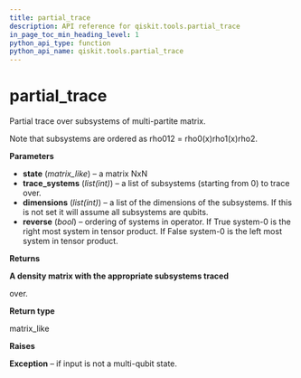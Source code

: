```yaml
---
title: partial_trace
description: API reference for qiskit.tools.partial_trace
in_page_toc_min_heading_level: 1
python_api_type: function
python_api_name: qiskit.tools.partial_trace
---
```


# partial\_trace

<Function id="qiskit.tools.partial_trace" isDedicatedPage={true} github="https://github.com/qiskit/qiskit/tree/stable/0.14/qiskit/tools/qi/qi.py" signature="partial_trace(state, trace_systems, dimensions=None, reverse=True)">
  Partial trace over subsystems of multi-partite matrix.

  Note that subsystems are ordered as rho012 = rho0(x)rho1(x)rho2.

  **Parameters**

  *   **state** (*matrix\_like*) – a matrix NxN
  *   **trace\_systems** (*list(int)*) – a list of subsystems (starting from 0) to trace over.
  *   **dimensions** (*list(int)*) – a list of the dimensions of the subsystems. If this is not set it will assume all subsystems are qubits.
  *   **reverse** (*bool*) – ordering of systems in operator. If True system-0 is the right most system in tensor product. If False system-0 is the left most system in tensor product.

  **Returns**

  **A density matrix with the appropriate subsystems traced**

  over.

  **Return type**

  matrix\_like

  **Raises**

  **Exception** – if input is not a multi-qubit state.
</Function>

